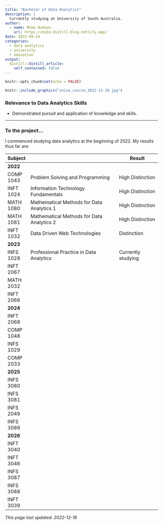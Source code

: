 ```yaml
---
title: "Bachelor of Data Analytics"
description: |
  Currently studying at University of South Australia.
author:
  - name: Mike Hudson
    url: https://mike-distill-blog.netlify.app/
date: 2022-09-24
categories:
  - data analytics
  - university
  - education
output:
  distill::distill_article:
    self_contained: false
---
```



```r
knitr::opts_chunk$set(echo = FALSE)
```

```r
knitr::include_graphics("unisa_course_2022-12-18.jpg")
```

### Relevance to Data Analytics Skills

* Demonstrated pursuit and application of knowledge and skills.

---
### To the project...

I commenced studying data analytics at the beginning of 2022. My results thus far are:

| Subject   |                                           | Result             |
|-----------|-------------------------------------------|--------------------|
| **2022**  |                                           |                    |
| COMP 1043 | Problem Solving and Programming           | High Distinction   |
| INFT 1024 | Information Technology Fundamentals       | High Distinction   |
| MATH 1080 | Mathematical Methods for Data Analytics 1 | High Distinction   |
| MATH 1081 | Mathematical Methods for Data Analytics 2 | High Distinction   |
| INFT 1032 | Data Driven Web Technologies              | Distinction        |
| **2023**  |                                           |                    |
| INFS 1028 | Professional Practice in Data Analytics   | Currently studying |
| INFT 2067 |                                           |                    |
| MATH 2032 |                                           |                    |
| INFT 2066 |                                           |                    |
| **2024**  |                                           |                    |
| INFT 2068 |                                           |                    |
| COMP 1048 |                                           |                    |
| INFS 1029 |                                           |                    |
| COMP 2033 |                                           |                    |
| **2025**  |                                           |                    |
| INFS 3080 |                                           |                    |
| INFS 3081 |                                           |                    |
| INFS 2049 |                                           |                    |
| INFS 3089 |                                           |                    |
| **2026**  |                                           |                    |
| INFT 3040 |                                           |                    |
| INFT 3046 |                                           |                    |
| INFS 3087 |                                           |                    |
| INFS 3088 |                                           |                    |
| INFT 3039 |                                           |                    |

*This page last updated: 2022-12-18*